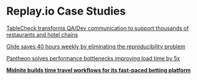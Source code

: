 # Replay.io Case Studies

[TableCheck transforms QA/Dev communication to support thousands of restaurants and hotel chains](Replay%20io%20Case%20Studies%203bd958ab68234ae697cdac5904bbc36e/TableCheck%20transforms%20QA%20Dev%20communication%20to%20supp%20da3025723bfa4a99a88f0fc4ad55e769.md)

[Glide saves 40 hours weekly by eliminating the reproducibility problem](Replay%20io%20Case%20Studies%203bd958ab68234ae697cdac5904bbc36e/Glide%20saves%2040%20hours%20weekly%20by%20eliminating%20the%20rep%203dfdde12447e4f269df1851fcf4732fc.md)

[Pantheon solves performance bottlenecks improving load time by 5x](Replay%20io%20Case%20Studies%203bd958ab68234ae697cdac5904bbc36e/Pantheon%20solves%20performance%20bottlenecks%20improving%20%20d084d6855e3241bfa1632bbfabb5aa8e.md)

[****Midnite builds time travel workflows for its fast-paced betting platform****](Replay%20io%20Case%20Studies%203bd958ab68234ae697cdac5904bbc36e/Midnite%20builds%20time%20travel%20workflows%20for%20its%20fast-%20af3144d610b944b8b33987b8cfdec353.md)